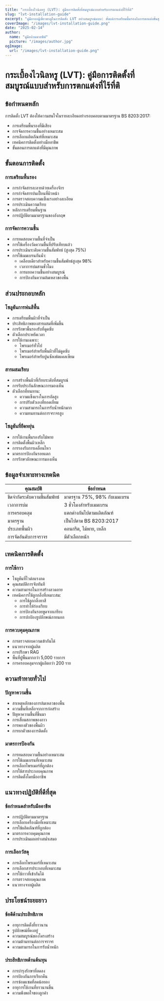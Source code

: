 ```yaml
---
title: "กระเบื้องไวนิลหรู (LVT): คู่มือการติดตั้งที่สมบูรณ์แบบสำหรับการตกแต่งที่ไร้ที่ติ"
slug: "lvt-installation-guide"
excerpt: "คู่มือจากผู้เชี่ยวชาญในการติดตั้ง LVT อย่างสมบูรณ์แบบ: ตั้งแต่การเตรียมพื้นรองถึงการตกแต่งขั้นสุดท้าย โดยปฏิบัติตามมาตรฐาน BS 8203:2017 เพื่อผลลัพธ์ที่ยั่งยืน"
coverImage: "/images/lvt-installation-guide.png"
date: "2025-02-14"
author:
  name: "คู่มือบ้านพาสซีฟ"
  picture: "/images/author.jpg"
ogImage:
  url: "/images/lvt-installation-guide.png"
---
```


# กระเบื้องไวนิลหรู (LVT): คู่มือการติดตั้งที่สมบูรณ์แบบสำหรับการตกแต่งที่ไร้ที่ติ

## ข้อกำหนดหลัก

การติดตั้ง LVT ต้องให้ความสนใจในรายละเอียดอย่างรอบคอบตามมาตรฐาน BS 8203:2017:

- การเตรียมพื้นรองที่มีเสียง
- การจัดการความชื้นอย่างเหมาะสม
- การเลือกผลิตภัณฑ์ที่เหมาะสม
- เทคนิคการติดตั้งอย่างมืออาชีพ
- ขั้นตอนการตกแต่งที่มีคุณภาพ

## ขั้นตอนการติดตั้ง

### การเตรียมพื้นรอง
- การกำจัดสารละลายด้วยเครื่องจักร
- การกำจัดสารปนเปื้อนที่ผิวหน้า
- การตรวจสอบความแข็งแรงอย่างละเอียด
- การประเมินความเรียบ
- หลักการเตรียมพื้นฐาน
- การปฏิบัติตามมาตรฐานของอังกฤษ

### การจัดการความชื้น
- การทดสอบความชื้นที่จำเป็น
- การใช้เครื่องวัดความชื้นที่ปรับเทียบแล้ว
- การประเมินระดับความชื้นสัมพัทธ์ (สูงสุด 75%)
- การใช้เมมเบรนกันน้ำ:
  - เคลือบเดียวสำหรับความชื้นสัมพัทธ์สูงสุด 98%
  - เวลาการบ่มสามชั่วโมง
  - การแยกความชื้นอย่างสมบูรณ์
  - การป้องกันความล้มเหลวของพื้น

## ส่วนประกอบหลัก

### โซลูชันการพ่นสีพื้น
- การเตรียมพื้นผิวที่จำเป็น
- ประสิทธิภาพของสารผสมที่เพิ่มขึ้น
- การรักษาพื้นรองรับที่ดูดซับ
- ตัวเลือกประหยัดเวลา
- การใช้งานเฉพาะ:
  - ไพรเมอร์ทั่วไป
  - ไพรเมอร์สำหรับพื้นผิวที่ไม่ดูดซับ
  - ไพรเมอร์สำหรับปูนซัลเฟตแคลเซียม

### สารผสมเรียบ
- การสร้างพื้นผิวที่เรียบระดับที่สมบูรณ์
- การรับประกันลักษณะการมองเห็น
- ตัวเลือกที่ทนทาน:
  - ความแข็งแรงในการอัดสูง
  - การปรับตัวเองที่ยอดเยี่ยม
  - ความสามารถในการรับน้ำหนักมาก
  - ความทนทานต่อการจราจรสูง

### โซลูชันที่ยืดหยุ่น
- การใช้งานพื้นรองรับไม้พาย
- การติดตั้งพื้นผิวเหล็ก
- การรองรับการเคลื่อนไหว
- มาตรการป้องกันรอยแตก
- การรักษาลักษณะการมองเห็น

## ข้อมูลจำเพาะทางเทคนิค

| คุณสมบัติ | ข้อกำหนด |
|-----------|-----------|
| ขีดจำกัดระดับความชื้นสัมพัทธ์ | มาตรฐาน 75%, 98% กับเมมเบรน |
| เวลาการบ่ม | 3 ชั่วโมงสำหรับเมมเบรน |
| การครอบคลุม | แตกต่างกันไปตามผลิตภัณฑ์ |
| มาตรฐาน | เป็นไปตาม BS 8203:2017 |
| ประเภทพื้นผิว | คอนกรีต, ไม้พาย, เหล็ก |
| การจัดอันดับการจราจร | มีตัวเลือกหนัก |

## เทคนิคการติดตั้ง

### การใช้กาว
- โซลูชันที่ไวต่อแรงกด
- คุณสมบัติการจับทันที
- ความสามารถในการสร้างลวดลาย
- เทคนิคการใช้ลูกกลิ้งที่เหมาะสม:
  - การใช้ลูกกลิ้งทาสี
  - การทำให้ร่องเรียบ
  - การป้องกันรอยขูดจากเกรียง
  - การปกป้องรูปลักษณ์ภายนอก

### การควบคุมคุณภาพ
- การตรวจสอบความเข้ากันได้
- แนวทางจากผู้ผลิต
- การปรึกษา RAG
- พื้นที่ปูพื้นมากกว่า 5,000 รายการ
- การครอบคลุมจากผู้ผลิตกว่า 200 ราย

## ความท้าทายทั่วไป

### ปัญหาความชื้น
- สาเหตุหลักของการล้มเหลวของพื้น
- ความชื้นที่เหลือจากการก่อสร้าง
- ปัญหาความชื้นที่ขึ้นมา
- การเสื่อมสภาพของกาว
- การพองตัวของพื้นผิว
- การยกตัวของการติดตั้ง

### มาตรการป้องกัน
- การทดสอบความชื้นอย่างเหมาะสม
- การใช้เมมเบรนที่เหมาะสม
- การเลือกไพรเมอร์ที่ถูกต้อง
- การใช้สารประกอบคุณภาพ
- การติดตั้งโดยมืออาชีพ

## แนวทางปฏิบัติที่ดีที่สุด

### ข้อกำหนดสำหรับมืออาชีพ
- การปฏิบัติตามมาตรฐาน
- การเลือกเครื่องมือที่เหมาะสม
- การใช้ผลิตภัณฑ์ที่ถูกต้อง
- มาตรการควบคุมคุณภาพ
- การประเมินผลอย่างสม่ำเสมอ

### การเลือกวัสดุ
- การเลือกไพรเมอร์ที่เหมาะสม
- การเลือกสารประกอบที่เหมาะสม
- การใช้กาวที่เข้ากันได้
- การตรวจสอบคุณภาพ
- แนวทางจากผู้ผลิต

## ประโยชน์ระยะยาว

### ข้อดีด้านประสิทธิภาพ
- อายุการติดตั้งที่ยาวนาน
- รูปลักษณ์ที่คงอยู่
- ความสมบูรณ์ของโครงสร้าง
- ความต้านทานต่อการจราจร
- ความสามารถในการรับน้ำหนัก

### ประสิทธิภาพด้านต้นทุน
- การบำรุงรักษาที่ลดลง
- การป้องกันการเรียกคืน
- การซ่อมแซมที่ลดน้อยลง
- อายุการใช้งานที่ยาวนานขึ้น
- ความพึงพอใจของลูกค้า
